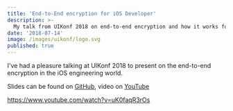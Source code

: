 ```yaml
---
title: 'End-to-End encryption for iOS Developer'
description: >-
  My talk from UIKonf 2018 on end-to-end encryption and how it works for iOS engineers.
date: '2018-07-14'
image: /images/uikonf/logo.svg
published: true
---
```


I've had a pleasure talking at UIKonf 2018 to present on the end-to-end encryption in the iOS engineering world.

Slides can be found on [GitHub](https://github.com/mikeger/e2ee-presentation), video on [YouTube](https://www.youtube.com/watch?v=uK0faqR3rOs)

https://www.youtube.com/watch?v=uK0faqR3rOs
